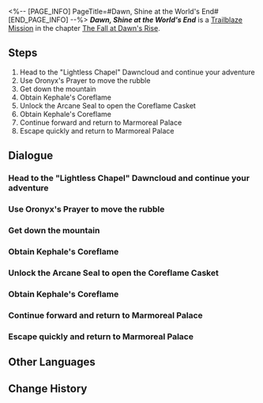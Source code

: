 <%-- [PAGE_INFO]
PageTitle=#Dawn, Shine at the World's End#
[END_PAGE_INFO] --%>
{{Stub|Dialogue.}}
{{Mission Infobox
|id            = 1040410
|title         = 
|image         = <!--Mission Dawn, Shine at the World's End.png-->
|type          = Trailblaze
|event_name    = 
|chapter       = The Fall at Dawn's Rise
|requirements  = [[Trailblaze Mission]] ''[[Dawn, Shine at the World's End]]'' completed
|summary       = <!--official mission summary from Fate's Atlas-->
|characters    = "Flame Reaver"; Caenis; Cipher; Dan Heng; Mem; Phainon; Startled Citizen; Terrified Citizen; Trailblazer
|startLocation = [[Amphoreus]] - [["Lightless Chapel" Dawncloud]]
|world         = Amphoreus
|area          = "Lightless Chapel" Dawncloud
|prev          = 
|next          = ???
|rewards       = Trailblaze EXP*1,400; Stellar Jade*180; Traveler's Guide*12; Refined Aether*12; Celestial Ambrosia*560; Lightless Dawncloud (Disk)*1 { text = ''Lightless Dawncloud'' }; Credit*180,000
}}
'''''Dawn, Shine at the World's End''''' is a [[Trailblaze Mission]] in the chapter [[The Fall at Dawn's Rise]].

==Steps==
# Head to the "Lightless Chapel" Dawncloud and continue your adventure
# Use Oronyx's Prayer to move the rubble
# Get down the mountain
# Obtain Kephale's Coreflame
# Unlock the Arcane Seal to open the Coreflame Casket
# Obtain Kephale's Coreflame
# Continue forward and return to Marmoreal Palace
# Escape quickly and return to Marmoreal Palace

<!--
==Gameplay Notes==

--><!--
==Trial Character==

-->
==Dialogue==
{{Stub Dialogue}}
===Head to the "Lightless Chapel" Dawncloud and continue your adventure{{subst:void|<!--104041001-->}}===
{{Mission Description|type=trailblaze|location="Lightless Chapel" Dawncloud|I created a passage to the Vortex of Genesis with spirit water. Hyacine will claim Aquila's divine authority and bid farewell to everyone. Meanwhile, we'll rush back to Okhema to provide support.}}
{{Dialogue Start}}
:{{tx}}
{{Dialogue End}}

===Use Oronyx's Prayer to move the rubble{{subst:void|<!--104041026-->}}===
{{Dialogue Start}}
:{{tx}}
{{Dialogue End}}

===Get down the mountain{{subst:void|<!--104041003-->}}===
{{Dialogue Start}}
:{{tx}}
{{Dialogue End}}

===Obtain Kephale's Coreflame{{subst:void|<!--104041004-->}}===
{{Mission Description|type=trailblaze|location="Lightless Chapel" Dawncloud|update|Evernight has descended upon the holy city, bringing disturbing chaos in its wake. With just one final Coreflame to return, completing the "Era Nova" may be our only choice in this crisis. After retrieving Kephale's Coreflame, we will immediately head to the Vortex of Genesis.}}
{{Dialogue Start}}
:{{tx}}
{{Dialogue End}}

===Unlock the Arcane Seal to open the Coreflame Casket{{subst:void|<!--104041005-->}}===
{{Dialogue Start}}
:{{tx}}
{{Dialogue End}}

===Obtain Kephale's Coreflame{{subst:void|<!--104041018-->}}===
{{Dialogue Start}}
:{{tx}}
{{Dialogue End}}

===Continue forward and return to Marmoreal Palace{{subst:void|<!--104041021-->}}===
{{Mission Description|type=trailblaze|location="Lightless Chapel" Dawncloud|update|Black Tide Creatures, along with the Flame Reaver, are closing in step by step, yet Kephale's Coreflame remains nowhere to be found. We choose to trust Cipher, who was entrusted with the Coreflame, and keep running toward Marmoreal Palace.}}
{{Dialogue Start}}
:{{tx}}
{{Dialogue End}}

===Escape quickly and return to Marmoreal Palace{{subst:void|<!--104041006-->}}===
{{Dialogue Start}}
:{{tx}}
{{Dialogue End}}

==Other Languages==
{{Other Languages
|en   = Dawn, Shine at the World's End
|zhs  = 黎明啊，执耀于全世之终
|zht  = 黎明啊，執耀於全世之終
|ja   = 黎明よ、万象の終焉に輝きを
|ko   = 여명이여, 세계의 끝에서 빛나 주오
|es   = Amanecer, brilla en el fin del mundo
|fr   = Aube, rayonne au bout du monde
|ru   = О рассвет, озари конец мира
|th   = รุ่งอรุณเอ๋ย จงสาดส่องจุดจบของโลก
|vi   = Hỡi bình minh, hãy thắp sáng nơi tận cùng thế giới
|de   = O Morgenröte, du wirst über die Welt herrschen
|id   = Fajar, Bersinar di Akhir Dunia
|pt   = Aurora, Brilhe no Fim do Mundo
}}

==Change History==
{{Change History|3.3}}
